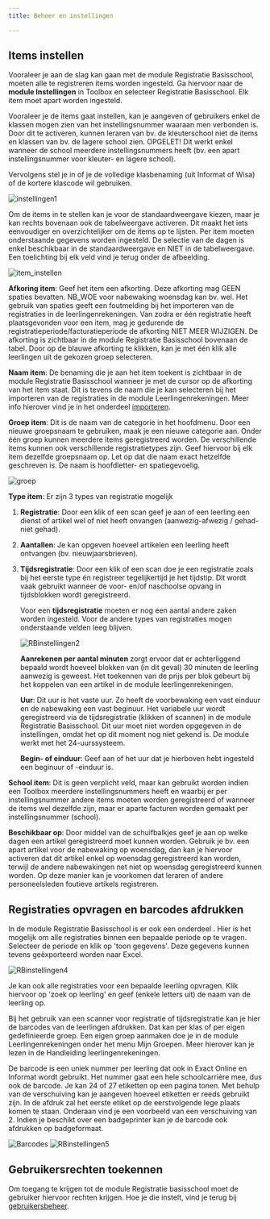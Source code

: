 ```yaml
---
title: Beheer en instellingen

---
```

<Youtube url="https://www.youtube.com/embed/g9cDlHUfkKo" /> 

## Items instellen
Vooraleer je aan de slag kan gaan met de module Registratie Basisschool, moeten alle te registreren items worden ingesteld. Ga hiervoor naar de **module Instellingen** in Toolbox en selecteer Registratie Basisschool. Elk item moet apart worden ingesteld.

Vooraleer je de items gaat instellen, kan je aangeven of gebruikers enkel de klassen mogen zien van het instellingsnummer waaraan men verbonden is. Door dit te activeren, kunnen leraren van bv. de kleuterschool niet de items en klassen van bv. de lagere school zien. OPGELET! Dit werkt enkel wanneer de school meerdere instellingsnummers heeft (bv. een apart instellingsnummer voor kleuter- en lagere school). 

Vervolgens stel je in of je de volledige klasbenaming (uit Informat of Wisa) of de kortere klascode wil gebruiken. 

![instellingen1](./instellingen1.PNG) 

Om de items in te stellen kan je voor de standaardweergave kiezen, maar je kan rechts bovenaan ook de tabelweergave activeren. Dit maakt het iets eenvoudiger en overzichtelijker om de items op te lijsten. Per item moeten onderstaande gegevens worden ingesteld. De selectie van de dagen is enkel beschikbaar in de standaardweergave en NIET in de tabelweergave. Een toelichting bij elk veld vind je terug onder de afbeelding. 

![item_instellen](./item_instellen.PNG)

**Afkoring item**: Geef het item een afkorting. Deze afkorting mag GEEN spaties bevatten. NB_WOE voor nabewaking woensdag kan bv. wel. Het gebruik van spaties geeft een foutmelding bij het importeren van de registraties in de leerlingenrekeningen. Van zodra er één registratie heeft plaatsgevonden voor een item, mag je gedurende de registratieperiode/facturatieperiode de afkorting NIET MEER WIJZIGEN. De afkorting is zichtbaar in de module Registratie Basisschool bovenaan de tabel. Door op de blauwe afkorting te klikken, kan je met één klik alle leerlingen uit de gekozen groep selecteren. 

**Naam item**: De benaming die je aan het item toekent is zichtbaar in de module Registratie Basisschool wanneer je met de cursor op de afkorting van het item staat. Dit is tevens de naam die je kan selecteren bij het importeren van de registraties in de module Leerlingenrekeningen. Meer info hierover vind je in het onderdeel [importeren](/leerlingenrekeningen/Importeren/).   

**Groep item**: Dit is de naam van de categorie in het hoofdmenu. Door een nieuwe groepsnaam te gebruiken, maak je een nieuwe categorie aan. Onder één groep kunnen meerdere items geregistreerd worden. De verschillende items kunnen ook verschillende registratietypes zijn. Geef hiervoor bij elk item dezelfde groepsnaam op. Let op dat die naam exact hetzelfde geschreven is. De naam is hoofdletter- en spatiegevoelig. 

![groep](./groep.PNG)

**Type item**: Er zijn 3 types van registratie mogelijk

1. **Registratie**: Door een klik of een scan geef je aan of een leerling een dienst of artikel wel of niet heeft onvangen (aanwezig-afwezig / gehad-niet gehad).
2. **Aantallen**: Je kan opgeven hoeveel artikelen een leerling heeft ontvangen (bv. nieuwjaarsbrieven).
3. **Tijdsregistratie**: Door een klik of een scan doe je een registratie zoals bij het eerste type én registreer tegelijkertijd je het tijdstip. Dit wordt vaak gebruikt wanneer de voor- en/of naschoolse opvang in tijdsblokken wordt geregistreerd.

    Voor een **tijdsregistratie** moeten er nog een aantal andere zaken worden ingesteld. Voor de andere types van registraties mogen onderstaande velden leeg blijven. 

    ![RBinstellingen2](./RBinstellingen2.jpg) 

    **Aanrekenen per aantal minuten** zorgt ervoor dat er achterliggend bepaald wordt hoeveel blokken van (in dit geval) 30 minuten de leerling aanwezig is geweest. Het toekennen van de prijs per blok gebeurt bij het koppelen van een artikel in de module leerlingenrekeningen. 

    **Uur**: Dit uur is het vaste uur. Zo heeft de voorbewaking een vast einduur en de nabewaking een vast beginuur. Het variabele uur wordt geregistreerd via de tijdsregistratie (klikken of scannen) in de module Registratie Basisschool. Dit uur moet niet worden opgegeven in de instellingen, omdat het op dit moment nog niet gekend is. De module werkt met het 24-uurssysteem. 

    **Begin- of einduur**: Geef aan of het uur dat je hierboven hebt ingesteld een beginuur of -einduur is. 

**School item**: Dit is geen verplicht veld, maar kan gebruikt worden indien een Toolbox meerdere instellingsnummers heeft en waarbij er per instellingsnummer andere items moeten worden geregistreerd of wanneer de items wel dezelfde zijn, maar er aparte facturen worden gemaakt per instellingsnummer (school).  

**Beschikbaar op**: Door middel van de schuifbalkjes geef je aan op welke dagen een artikel geregistreerd moet kunnen worden. Gebruik je bv. een apart artikel voor de nabewaking op woensdag, dan kan je hiervoor activeren dat dit artikel enkel op woensdag geregistreerd kan worden, terwijl de andere nabewakingen net niet op woensdag geregistreerd kunnen worden. Op deze manier kan je voorkomen dat leraren of andere personeelsleden foutieve artikels registreren. 

## Registraties opvragen en barcodes afdrukken

In de module Registratie Basisschool is er ook een onderdeel <LegacyAction img="configure.png" text="beheer" />. Hier is het mogelijk om alle registraties binnen een bepaalde periode op te vragen. Selecteer de periode en klik op 'toon gegevens'. Deze gegevens kunnen tevens geëxporteerd worden naar Excel. 

![RBinstellingen4](./RBinstellingen4.jpg) 

Je kan ook alle registraties voor een bepaalde leerling opvragen. Klik hiervoor op 'zoek op leerling' en geef (enkele letters uit) de naam van de leerling op.

Bij het gebruik van een scanner voor registratie of tijdsregistratie kan je hier de barcodes van de leerlingen afdrukken. Dat kan per klas of per eigen gedefinieerde groep. Een eigen groep aanmaken doe je in de module Leerlingenrekeningen onder het menu Mijn Groepen. Meer hierover kan je lezen in de Handleiding leerlingenrekeningen. 

De barcode is een uniek nummer per leerling dat ook in Exact Online en Informat wordt gebruikt. Het nummer gaat een hele schoolcarrière mee, dus ook de barcode. Je kan 24 of 27 etiketten op een pagina tonen. Met behulp van de verschuiving kan je aangeven hoeveel etiketten er reeds gebruikt zijn. In de afdruk zal het eerste etiket op de eerstvolgende lege plaats komen te staan. Onderaan vind je een voorbeeld van een verschuiving van 2. Indien je beschikt over een badgeprinter kan je de barcode ook afdrukken op badgeformaat. 

![Barcodes](./barcodes.png) 
![RBinstellingen5](./RBinstellingen5.jpg) 

## Gebruikersrechten toekennen
Om toegang te krijgen tot de module Registratie basisschool moet de gebruiker hiervoor rechten krijgen. Hoe je die instelt, vind je terug bij [gebruikersbeheer](/gebruikersbeheer).  


 

